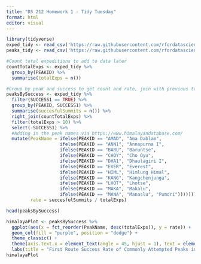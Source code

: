 ```yaml
---
title: "DS 212 Homework 1 - Tidy Tuesday"
format: html
editor: visual
---
```


```r
library(tidyverse)
exped_tidy <- read_csv('https://raw.githubusercontent.com/rfordatascience/tidytuesday/main/data/2025/2025-01-21/exped_tidy.csv')
peaks_tidy <- read_csv('https://raw.githubusercontent.com/rfordatascience/tidytuesday/main/data/2025/2025-01-21/peaks_tidy.csv')
```

```r
#Count total expeditions to add to data later
countTotalExps <- exped_tidy %>% 
  group_by(PEAKID) %>% 
  summarise(totalExps = n())

#Group by peak and success to get count and rate, join with previous to get total expeditions
peaksBySuccess <- exped_tidy %>% 
  filter(SUCCESS1 == TRUE) %>% 
  group_by(PEAKID, SUCCESS1) %>% 
  summarise(succesfulSummits = n()) %>% 
  right_join(countTotalExps) %>%
  filter(totalExps > 10) %>% 
  select(-SUCCESS1) %>% 
  #Adding in the peak names via https://www.himalayandatabase.com/ 
  mutate(PeakName = ifelse(PEAKID == "AMAD", "Ama Dablam",
                    ifelse(PEAKID == "ANN1", "Annapurna I", 
                    ifelse(PEAKID == "BARU", "Baruntse",
                    ifelse(PEAKID == "CHOY", "Cho Oyu",
                    ifelse(PEAKID == "DHA1", "Dhaulagiri I",
                    ifelse(PEAKID == "EVER", "Everest",
                    ifelse(PEAKID == "HIML", "Himlung Himal",
                    ifelse(PEAKID == "KANG", "Kangchenjunga",
                    ifelse(PEAKID == "LHOT", "Lhotse",
                    ifelse(PEAKID == "MAKA", "Makalu",
                    ifelse(PEAKID == "MANA", "Manaslu", "Pumori"))))))))))), 
         rate = succesfulSummits / totalExps)

head(peaksBySuccess)
```

```r
himalayaPlot <- peaksBySuccess %>% 
  ggplot(aes(x = fct_reorder(PeakName, desc(totalExps)), y = rate)) +
  geom_col(fill = "purple", position = "dodge") + 
  theme_classic() +
  theme(axis.text.x = element_text(angle = 45, hjust = 1), text = element_text(family = "serif")) +
  labs(title = "First Route Success Rate of Commonly Attempted Peaks in the Himilayas", x = "Peak Name", y = "Success Rate", fill = "") 
himalayaPlot
```
